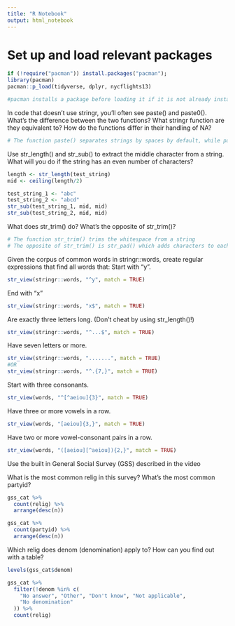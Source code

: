 ```yaml
---
title: "R Notebook"
output: html_notebook
---
```


# Set up and load relevant packages

```r
if (!require("pacman")) install.packages("pacman"); 
library(pacman)
pacman::p_load(tidyverse, dplyr, nycflights13)

#pacman installs a package before loading it if it is not already installed
```

In code that doesn’t use stringr, you’ll often see paste() and paste0(). What’s the difference between the two functions? What stringr function are they equivalent to? How do the functions differ in their handling of NA?

```r
# The function paste() separates strings by spaces by default, while paste0() does not separate strings with spaces by default.
```

Use str_length() and str_sub() to extract the middle character from a string. What will you do if the string has an even number of characters?
```r
length <- str_length(test_string)
mid <- ceiling(length/2)

test_string_1 <- "abc"
test_string_2 <- "abcd"
str_sub(test_string_1, mid, mid)
str_sub(test_string_2, mid, mid)
```

What does str_trim() do? What’s the opposite of str_trim()?

```r
# The function str_trim() trims the whitespace from a string
# The opposite of str_trim() is str_pad() which adds characters to each side.
```

Given the corpus of common words in stringr::words, create regular expressions that find all words that:
Start with “y”.
```r
str_view(stringr::words, "^y", match = TRUE)
```

End with “x”
```r
str_view(stringr::words, "x$", match = TRUE)
```

Are exactly three letters long. (Don’t cheat by using str_length()!)
```r
str_view(stringr::words, "^...$", match = TRUE)
```

Have seven letters or more.
```r
str_view(stringr::words, ".......", match = TRUE)
#OR
str_view(stringr::words, "^.{7,}", match = TRUE)
```

Start with three consonants.
```r
str_view(words, "^[^aeiou]{3}", match = TRUE)
```

Have three or more vowels in a row.
```r
str_view(words, "[aeiou]{3,}", match = TRUE)
```

Have two or more vowel-consonant pairs in a row.
```r
str_view(words, "([aeiou][^aeiou]){2,}", match = TRUE)
```

Use the built in General Social Survey (GSS) described in the video

What is the most common relig in this survey? What’s the most common partyid?
```r
gss_cat %>%
  count(relig) %>%
  arrange(desc(n))

gss_cat %>%
  count(partyid) %>%
  arrange(desc(n)) 
```

Which relig does denom (denomination) apply to? How can you find out with a table?
```r
levels(gss_cat$denom)

gss_cat %>%
  filter(!denom %in% c(
    "No answer", "Other", "Don't know", "Not applicable",
    "No denomination"
  )) %>%
  count(relig)
```

